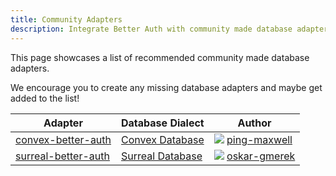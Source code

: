 ```yaml
---
title: Community Adapters
description: Integrate Better Auth with community made database adapters.
---
```


This page showcases a list of recommended community made database adapters.

We encourage you to create any missing database adapters and maybe get added to the list!

| Adapter                                                                   | Database Dialect                           | Author                                                                                                                                                               |
| ------------------------------------------------------------------------- | ------------------------------------------ | -------------------------------------------------------------------------------------------------------------------------------------------------------------------- |
| [convex-better-auth](https://github.com/ping-maxwell/convex-better-auth/) | [Convex Database](https://www.convex.dev/) | <img src="https://github.com/ping-maxwell.png" className="rounded-full w-6 h-6 border opacity-70 m-0 inline mr-1" /> [ping-maxwell](https://github.com/ping-maxwell) |
| [surreal-better-auth](https://github.com/oskar-gmerek/surreal-better-auth/) | [Surreal Database](https://surrealdb.com/) | <img src="https://github.com/oskar-gmerek.png" className="rounded-full w-6 h-6 border opacity-70 m-0 inline mr-1" /> [oskar-gmerek](https://github.com/oskar-gmerek) |
